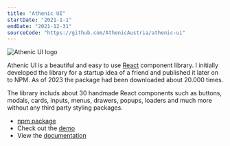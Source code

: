 ```yaml
---
title: "Athenic UI"
startDate: "2021-1-1"
endDate: "2021-12-31"
sourceCode: "https://github.com/AthenicAustria/athenic-ui"
---
```


![Athenic UI logo](/images/athenic-ui-logo.png)

Athenic UI is a beautiful and easy to use [React](https://react.dev/) component library.
I initially developed the library for a startup idea of a friend and published it later on to NPM.
As of 2023 the package had been downloaded about 20.000 times.

The library includs about 30 handmade React components such as buttons, modals, cards, inputs, menus, drawers, popups, loaders and much more without any third party styling packages.

- [npm package](https://npmjs.com/athenic-ui)
- Check out the [demo](https://ui.athenic.at)
- View the [documentation](https://docs.athenic.at)
